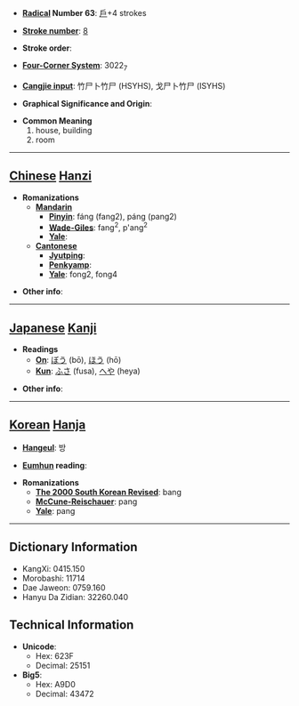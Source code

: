 * '''[[Wiktionary:Chinese radical index| Radical]] Number 63''': [[Wiktionary:Chinese radical index 戶|戶]]+4 strokes

* '''[[Wiktionary:Chinese total strokes index|Stroke number]]''': [[Wiktionary:Chinese total strokes index 8|8]]

* '''Stroke order''': 

* '''[[Wiktionary:Chinese four corner index|Four-Corner System]]''': 3022<sub>7</sub>

* '''[[Wiktionary:Chinese Cangjie index|Cangjie input]]''': 竹尸卜竹尸 (HSYHS), 戈尸卜竹尸 (ISYHS)

* '''Graphical Significance and Origin''': 

* '''Common Meaning'''
*#house, building
*# room


----

== [[Chinese]] [[Hanzi]] ==

* '''Romanizations'''
** '''[[Mandarin]]'''
*** '''[[Pinyin]]''': fáng (fang2), páng (pang2)
*** '''[[Wade-Giles]]''': fang<sup>2</sup>, p'ang<sup>2</sup>
*** '''[[Yale]]''': 
** '''[[Cantonese]]'''
*** '''[[Jyutping]]''':
*** '''[[Penkyamp]]''': 
*** '''[[Yale]]''': fong2, fong4

* '''Other info''': 

----

== [[Japanese]] [[Kanji]] ==

* '''Readings'''
** '''[[On]]''': [[ぼう]] (bō), [[ほう]] (hō)
** '''[[Kun]]''': [[ふさ]] (fusa), [[へや]] (heya)

* '''Other info''':  

----

== [[Korean]] [[Hanja]] ==

* '''[[Hangeul]]''': 방

* '''[[Eumhun]] reading''': 

* '''Romanizations'''
** '''[[The 2000 South Korean Revised Romanization|The 2000 South Korean Revised]]''': bang
** '''[[McCune-Reischauer]]''': pang
** '''[[Yale]]''': pang

----

== Dictionary Information ==

* KangXi: 0415.150
* Morobashi: 11714
* Dae Jaweon: 0759.160
* Hanyu Da Zidian: 32260.040

== Technical Information ==

* '''Unicode''':
** Hex: 623F
** Decimal: 25151
* '''Big5''':
** Hex: A9D0
** Decimal: 43472